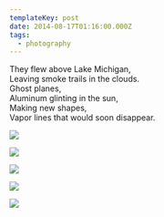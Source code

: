 ```yaml
---
templateKey: post
date: 2014-08-17T01:16:00.000Z
tags:
  - photography
---
```

They flew above Lake Michigan,<br/>
Leaving smoke trails in the clouds.<br/>
Ghost planes,<br/>
Aluminum glinting in the sun,<br/>
Making new shapes,<br/>
Vapor lines that would soon disappear.

![](../../assets/photos/20140817-IMG_5108.jpg)

![](../../assets/photos/20140817-IMG_5084.jpg)

![](../../assets/photos/20140817-IMG_5019.jpg)

![](../../assets/photos/20140817-IMG_5036.jpg)

![](../../assets/photos/20140817-IMG_5044.jpg)

